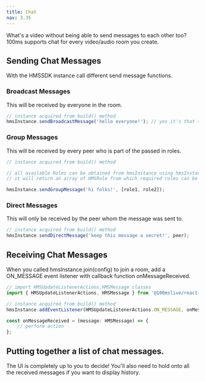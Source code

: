 ```yaml
---
title: Chat
nav: 3.35
---
```


What's a video without being able to send messages to each other too? 100ms supports chat for every video/audio room you create.

## Sending Chat Messages

With the HMSSDK instance call different send message functions.

### Broadcast Messages

This will be received by everyone in the room.

```js
// instance acquired from build() method
hmsInstance.sendBroadcastMessage('hello everyone!'); // yes it's that simple 😉
```

### Group Messages

This will be received by every peer who is part of the passed in roles.

```js
// instance acquired from build() method

// all available Roles can be obtained from hmsInstance using hmsInstance.knownRoles. 
// it will return an array of HMSRole from which required roles can be selected for this API.

hmsInstance.sendGroupMessage('hi folks!', [role1, role2]);
```

### Direct Messages

This will only be received by the peer whom the message was sent to.

```js
// instance acquired from build() method
hmsInstance.sendDirectMessage('keep this message a secret!', peer);
```

## Receiving Chat Messages

When you called hmsInstance.join(config) to join a room, add a ON_MESSAGE event listener with callback function onMessageReceived.

```js
// import HMSUpdateListenerActions,HMSMessage classes
import { HMSUpdateListenerActions, HMSMessage } from '@100mslive/react-native-hms';

// instance acquired from build() method
hmsInstance.addEventListener(HMSUpdateListenerActions.ON_MESSAGE, onMessageReceived);

const onMessageReceived = (message: HMSMessage) => {
    // perform action
};
```

## Putting together a list of chat messages.

The UI is completely up to you to decide! You'll also need to hold onto all the received messages if you want to display history.
